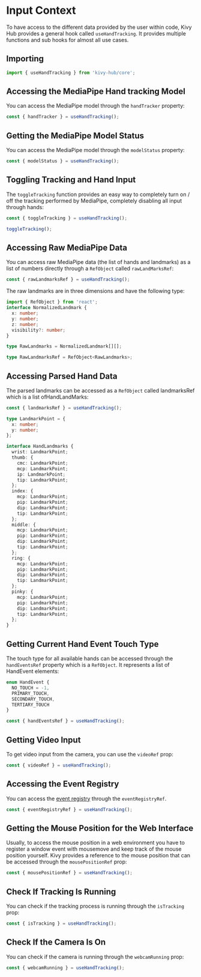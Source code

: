 # Input Context

To have access to the different data provided by the user within code, Kivy Hub provides a general hook called `useHandTracking`. It provides multiple functions and sub hooks for almost all use cases.

## Importing

```ts
import { useHandTracking } from 'kivy-hub/core';
```

## Accessing the MediaPipe Hand tracking Model

You can access the MediaPipe model through the `handTracker` property:

```ts
const { handTracker } = useHandTracking();
```

## Getting the MediaPipe Model Status

You can access the MediaPipe model through the `modelStatus` property:

```ts
const { modelStatus } = useHandTracking();
```

## Toggling Tracking and Hand Input

The `toggleTracking` function provides an easy way to completely turn on / off the tracking performed by MediaPipe, completely disabling all input through hands:

```ts
const { toggleTracking } = useHandTracking();

toggleTracking();
```

## Accessing Raw MediaPipe Data

You can access raw MediaPipe data (the list of hands and landmarks) as a list of numbers directly through a `RefObject` called `rawLandMarksRef`:

```ts
const { rawLandmarksRef } = useHandTracking();
```

The raw landmarks are in three dimensions and have the following type:

```ts
import { RefObject } from 'react';
interface NormalizedLandmark {
  x: number;
  y: number;
  z: number;
  visibility?: number;
}

type RawLandmarks = NormalizedLandmark[][];

type RawLandmarksRef = RefObject<RawLandmarks>;
```

## Accessing Parsed Hand Data

The parsed landmarks can be accessed as a `RefObject` called landmarksRef which is a list ofHandLandMarks:

```ts
const { landmarksRef } = useHandTracking();
```

```ts
type LandmarkPoint = {
  x: number;
  y: number;
};

interface HandLandmarks {
  wrist: LandmarkPoint;
  thumb: {
    cmc: LandmarkPoint;
    mcp: LandmarkPoint;
    ip: LandmarkPoint;
    tip: LandmarkPoint;
  };
  index: {
    mcp: LandmarkPoint;
    pip: LandmarkPoint;
    dip: LandmarkPoint;
    tip: LandmarkPoint;
  };
  middle: {
    mcp: LandmarkPoint;
    pip: LandmarkPoint;
    dip: LandmarkPoint;
    tip: LandmarkPoint;
  };
  ring: {
    mcp: LandmarkPoint;
    pip: LandmarkPoint;
    dip: LandmarkPoint;
    tip: LandmarkPoint;
  };
  pinky: {
    mcp: LandmarkPoint;
    pip: LandmarkPoint;
    dip: LandmarkPoint;
    tip: LandmarkPoint;
  };
}
```

## Getting Current Hand Event Touch Type

The touch type for all available hands can be accessed through the `handEventsRef` property which is a `RefObject`. It represents a list of HandEvent elements:

```ts
enum HandEvent {
  NO_TOUCH = -1,
  PRIMARY_TOUCH,
  SECONDARY_TOUCH,
  TERTIARY_TOUCH
}
```

```ts
const { handEventsRef } = useHandTracking();
```

## Getting Video Input

To get video input from the camera, you can use the `videoRef` prop:

```ts
const { videoRef } = useHandTracking();
```

## Accessing the Event Registry

You can access the [event registry](/docs/developer-documentation/kivy-hub/interaction/event-system#global-event-registry) through the `eventRegistryRef`.

```ts
const { eventRegistryRef } = useHandTracking();
```

## Getting the Mouse Position for the Web Interface

Usually, to access the mouse position in a web environment you have to register a window event with mousemove and keep track of the mouse position yourself. Kivy provides a reference to the mouse position that can be accessed through the `mousePositionRef` prop:

```ts
const { mousePositionRef } = useHandTracking();
```

## Check If Tracking Is Running

You can check if the tracking process is running through the `isTracking` prop:

```ts
const { isTracking } = useHandTracking();
```

## Check If the Camera Is On

You can check if the camera is running through the `webcamRunning` prop:

```ts
const { webcamRunning } = useHandTracking();
```

